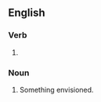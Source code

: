 ==English==

===Verb===
{{head|en|present participle}}

# {{present participle of|envision|lang=en|nocat=1}}

===Noun===
{{en-noun}}

# Something envisioned.
